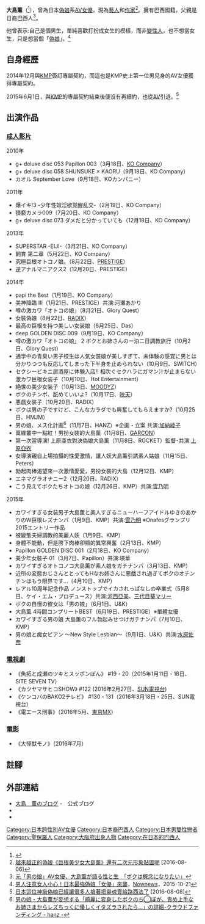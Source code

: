 {{blpsources|time=2016-09-05T00:37:35+00:00}}
{{roughtranslation|time=2016-09-05T00:37:35+00:00}}
{{AV女優|
|モデル名= 大島薫
|ふりがな= おおしま かおる
|画像ファイル= 
|画像コメント= 250px
|別名=
|愛称=
|生年=1989
|生月=6
|生日=7
|出身地={{JPN}}
|血液型= 
|時点=2014年
|身長=165
|体重= 53
|バスト=85
|ウエスト=76
|ヒップ=90
|カップ=
|股下=
|靴= 
|身体備考=
|ジャンル=[[AV|AV]]
|AV出演期間= - 2015年
|活動備考= 
|他の活動=
|その他= 
}}
'''大島薰'''（{{bd|1989年|6月7日|||Oshima Kaoru}}<ref name="logmi">{{Cite web |url=http://logmi.jp/93299 |title=男の娘の元AV女優 大島薫が出版記念イベントで語る - ログミー |accessdate=2016-08-19}}</ref>），曾為日本[[偽娘|偽娘]]系[[AV女優|AV女優]]，現為[[藝人|藝人]]和[[作家|作家]]<ref>[http://www.buzzbooklet.com/card/492615/%E8%B6%8A%E4%BE%86%E8%B6%8A%E6%AD%A3%E7%9A%84%E5%81%BD%E5%A8%98%E3%80%8A%E5%B7%A8%E6%A0%B9%E7%BE%8E%E5%B0%91%E5%A5%B3%E5%A4%A7%E5%B3%B6%E8%96%B0%E3%80%8B%E9%82%84%E6%9C%89%E4%BA%8C%E6%AC%A1%E5%85%83%E5%BD%A2%E8%B1%A1%E8%B2%BC%E5%9C%96%E5%91%A2 越來越正的偽娘《巨根美少女大島薰》還有二次元形象貼圖呢] [2016-08-06]</ref>。擁有巴西國籍，父親是日裔巴西人<ref>[http://withnews.jp/article/f0170124000qq000000000000000W01110101qq000014596A 元「男の娘」AV女優、大島薫が語る性と生　「ボクは概念になりたい」]</ref>。

他曾表示:自己是個男生，單純喜歡打扮成女生的模樣，而非[[變性人|變性人]]，也不想當女生，只是想當個「[[偽娘|偽娘]]」。<ref>[https://hk.news.yahoo.com/%E7%94%B7%E4%BA%BA%E6%B3%A8%E6%84%8F%E5%A5%B3%E4%BA%BA%E5%B0%8F%E5%BF%83-%E6%97%A5%E6%9C%AC%E6%9C%80%E5%BC%B7%E5%81%BD%E5%A8%98-%E5%A5%B3%E5%84%AA-%E4%BE%86%E8%A5%B2-021630390.html 男人注意女人小心！日本最強偽娘「女優」來襲]，[[Nownews|Nownews]]，2015-10-21</ref>

==自身經歷==
2014年12月與[[KM_Produce|KMP]]簽訂專屬契約，而這也是KMP史上第一位男兒身的AV女優獲得專屬契約。

2015年6月1日，與[[KM_Produce|KMP]]的專屬契約結束後便沒有再續約，也從[[AV|AV]]引退。<ref>[https://www.bomb01.com/article/29622/%E6%97%A5%E6%9C%AC%E9%80%99%E4%BD%8D%E7%A5%9E%E7%B4%9A%E5%81%BD%E5%A8%98%E5%B7%B2%E7%B6%93%E8%AE%93%E5%BE%88%E5%A4%9A%E4%BA%BA%E6%90%B6%E8%91%97%E6%8A%8A%E9%9D%88%E9%AD%82%E8%B3%A3%E7%B5%A6%E8%B7%AF%E8%A5%BF%E6%B3%95%E4%BA%86%EF%BC%8C%E4%BD%86%E7%9C%8B%E5%88%B0%E3%80%8C%E9%81%8E%E5%8E%BB%E7%9A%84%E7%94%B7%E8%A3%9D%E7%85%A7%E3%80%8D%E5%A4%A7%E5%AE%B6%E6%89%8D%E9%A9%9A%E8%A8%9D%E4%BB%96%E5%8E%9F%E4%BE%86%E9%95%B7%E9%80%99%E6%A8%A3%EF%BC%81 日本這位神級偽娘已經讓很多人搶著把靈魂賣給路西法了] [2016-08-08]</ref>

== 出演作品 ==
=== [[成人影片|成人影片]] ===
; 2010年
* g+ deluxe disc 053 Papillon 003（3月18日、[[KO_Company|KO Company]]）
* g+ deluxe disc 058 SHUNSUKE × KAORU（9月18日、KO Company）
* カオル September Love（9月18日、KOカンパニー）

; 2011年
* 爆イキ!3 -少年性奴淫欲覚醒乱交-（2月19日、KO Company）
* 猥褻カメラ009（7月20日、KO Company）
* g+ deluxe disc 073 ダメだと分かっていても（12月18日、KO Company）

; 2013年
* SUPERSTAR -EIJI-（3月21日、KO Company）
* 飼育 第二章（5月22日、KO Company）
* 究極巨根オトコノ娘。（8月22日、[[PRESTIGE|PRESTIGE]]）
* 逆アナルマニアクス2（12月20日、PRESTIGE）

; 2014年
* papi the Best（1月19日、KO Company）
* 美神降臨 III（1月21日、PRESTIGE）共演:河瀬あかり
* 噂の激カワ「オトコの娘」（8月21日、Glory Quest）
* 女裝偽娘（8月22日、[[RADIX|RADIX]]）
* 最高の巨根を持つ美しい女装娘（8月25日、Das）
* deep GOLDEN DISC 009（9月19日、KO Company）
* 噂の激カワ「オトコの娘」 2 ボクとお姉さんの一泊二日調教旅行（10月2日、Glory Quest）
* 通学中の青臭い男子校生は人気女装娘が美しすぎて、未体験の感覚に男とは分かりつつも反応してしまった下半身を止められない（10月9日、SWITCH）
* セクシービキニ居酒屋に体験入店!! 相次ぐセクハラにガマン汁が止まらない激カワ巨根女装子（10月10日、Hot Entertainment）
* 絶世の美少女裝子（10月13日、[[MOODYZ|MOODYZ]]）
* ボクのチンポ、舐めていいよ?（10月17日、[[映天|映天]]）
* 悪戯女装子（10月20日、RADIX）
* ボクは男の子ですけど、こんなカラダでも興奮してもらえますか?（10月25日、HMJM）
* 男の娘、メス化計画<ref>[http://hanz-hanz.com/project/s/project_id/14 男の娘・大島薫が妄想する「綺麗に変身したボクのち◯ぽが、責め上手なお姉さまからレズちっくに優しくイタズラされたら…」の詳細-クラウドファンディング - hanz -]</ref>（11月7日、HANZ）※企画・立案  共演:[[加納綾子|加納綾子]]
* 萬綠叢中一點紅！男扮女裝的大島薫（11月8日、[[GARCON|GARCON]]）
* 第一次當導演! 上原亜衣對決偽娘大島薰（11月8日、ROCKET）監督･共演:[[上原亞衣|上原亞衣]]
* 女導演親自上場拍攝的性愛激情，讓人妖大島薰引誘素人姑娘（11月15日、Peters）
* 勃起肉棒渴望來一次激情愛愛，男扮女裝的大島（12月12日、KMP）
* エネマグラオナニー2（12月20日、RADIX）
* こう見えてボクたちオトコの娘（12月26日、KMP）共演:[[雪乃明|雪乃明]]

;2015年
* カワイすぎる女装男子大島薫と美人すぎるニューハーフアイドルゆきのあかりのW巨根レズナンパ（1月9日、KMP）共演:[[雪乃明|雪乃明]] ※Onafesグランプリ2015エントリー作品
* 被變態夫婦調教的美麗人妖（1月9日、KMP）
* 身體不能動，但是胯下肉棒卻顯的異常興奮（2月13日、KMP）
* Papillon GOLDEN DISC 001（2月18日、KO Company）
* 美少年女裝子 01（3月7日、Papillon）共演:瑛華
* カワイすぎるオトコノコ大島薫が素人娘をガチナンパ（3月13日、KMP）
* 近所の変態おじさんととってもHなお姉さんに悪戯され過ぎてボクのオチンチンはもう限界です…（4月10日、KMP）
* レアル10周年記念作品 ノンストップでイカされっぱなしの卒業式（5月8日、ケイ・エム・プロデュース）共演:[[河西亞美|河西亞美]]、[[三代目葵マリー|三代目葵マリー]]
* ボクの自慢の彼女は「男の娘」（6月1日、U&K）
* 大島薫 4時間コンプリートBEST（6月19日、PRESTIGE）※單體女優
* カワイすぎる男の娘 大島薫のフル勃起みせつけガチナンパ（7月10日、KMP）
* 男の娘と痴女ビアン 〜New Style Lesbian〜（9月1日、U&K）共演:[[水原佐奈|水原佐奈]]

=== [[電視劇|電視劇]] ===
* 《魚拓と成瀬のツキとスッポンぽん》 #19・20（2015年1月11日・18日、SITE SEVEN TV）
* 《カツヤマサヒコSHOW》 #122 (2016年2月27日、[[SUN電視台|SUN電視台]])
* 《ケンコバのBAKO2テレビ》 #130・131（2016年3月18日・25日、SUN電視台）
* 《電エース刑事》（2016年5月、[[東京都會電視台|東京MX]]）

===[[電影|電影]]===
* 《大怪獣モノ》（2016年7月）

== 註腳 ==
{{Reflist}}

== 外部連結 ==
* [https://web.archive.org/web/20160320084557/http://blog.livedoor.jp/hinatakaoru/ 大島　薫のブログ] -　公式ブログ
* {{Twitter|Oshima_Kaoru}}
* {{Facebook|KaoruOshimaofficial}}

{{DEFAULTSORT:Oshima Kaoru}}
[[Category:日本跨性別AV女優|Category:日本跨性別AV女優]]
[[Category:日本裔巴西人|Category:日本裔巴西人]]
[[Category:日本男雙性戀者|Category:日本男雙性戀者]]
[[Category:聖保羅人|Category:聖保羅人]]
[[Category:大阪府出身人物|Category:大阪府出身人物]]
[[Category:在日本的巴西人|Category:在日本的巴西人]]